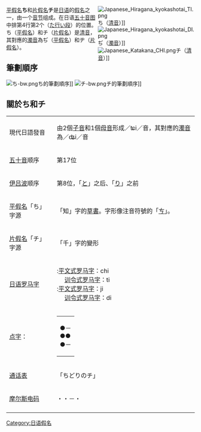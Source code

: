 {{Unreferenced|time=2017-12-18T04:06:59+00:00}}
<div style="float:right;width:259px;">
{{日语五十音}}
[[File:Japanese_Hiragana_kyokashotai_TI.png|thumb]]<span lang=ja>ち</span>（[[清音|清音]]）]]
[[File:Japanese_Hiragana_kyokashotai_DI.png|thumb]]<span lang=ja>ぢ</span>（[[濁音|濁音]]）]]<br />
[[File:Japanese_Katakana_CHI.png|thumb]]<span lang=ja>チ</span>（[[清音|清音]]）]]
<!-- 檔案不存在 [[File:Japanese_Katakana_DI.png|thumb]]<span lang=ja>ヂ</span>（[[濁音|濁音]]）]] -->
</div>

[[平假名|平假名]]<span lang=ja>'''ち'''</span>和[[片假名|片假名]]<span lang=ja>'''チ'''</span>是[[日语|日语]]的[[日語假名|假名]]之一，由一个[[音节|音节]]组成。在日语[[五十音图|五十音图]]中排第4行第2个（<span lang=ja>[[た行|た行]][[い段|い段]]</span>）的位置。<span lang=ja>ち</span>（[[平假名|平假名]]）和<span lang=ja>チ</span>（[[片假名|片假名]]）是[[清音|清音]]，其對應的[[濁音|濁音]]為<span lang=ja>ぢ</span>（[[平假名|平假名]]）和<span lang=ja>ヂ</span>（[[片假名|片假名]]）。
== 筆劃順序 ==
[[File:ち-bw.png|thumb]]<span lang=ja>ち</span>的筆劃順序]]
[[File:チ-bw.png|thumb]]<span lang=ja>チ</span>的筆劃順序]]
{{Clear|left}}

==關於<span lang=ja>ち</span>和<span lang=ja>チ</span>==
{|class=wikitable
|-
|現代日語發音
|由2個[[子音|子音]]和1個[[母音|母音]]形成／ʨi／音，其對應的[[濁音|濁音]]為／ʥi／音
|-
|[[五十音|五十音]]顺序
|第17位
|-
|[[伊吕波|伊吕波]]顺序
|第8位，「<span lang=ja>[[と|と]]</span>」之后、「<span lang=ja>[[り|り]]</span>」之前
|-
|[[平假名|平假名]]「<span lang=ja>ち</span>」字源
|「知」字的[[草書|草書]]。字形像注音符號的「[[ㄘ|ㄘ]]」。
|-
|[[片假名|片假名]]「<span lang=ja>チ</span>」字源
|「千」字的變形
|-
|[[日语罗马字|日语罗马字]]
|'''{{lang|ja|ち}}''':[[平文式罗马字|平文式罗马字]]：chi<br />　 [[训令式罗马字|训令式罗马字]]：ti<br />
'''{{lang|ja|ぢ}}''':[[平文式罗马字|平文式罗马字]]：ji<br />　 [[训令式罗马字|训令式罗马字]]：di
|-
|[[点字|点字]]：
|
{| style = "border:1px solid #8080b0;"
|-----
| ●－<br />●●<br />●－
|}
|-
|[[通话表|通话表]]
|「<span lang=ja>ちどりのチ<span>」
|-
|[[摩尔斯电码|摩尔斯电码]]
|・・－・
|-
|}

<!--編輯注釋:請熱心人士繼續仿照あ條目，補充這個假名的字元編碼(包含半形及小字等)-->

[[Category:日语假名|Category:日语假名]]